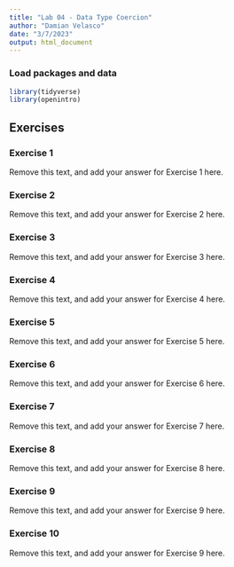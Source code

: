 ```yaml
---
title: "Lab 04 - Data Type Coercion"
author: "Damian Velasco"
date: "3/7/2023"
output: html_document
---
```


### Load packages and data

```r
library(tidyverse)
library(openintro)
```

## Exercises

### Exercise 1

Remove this text, and add your answer for Exercise 1 here.

### Exercise 2

Remove this text, and add your answer for Exercise 2 here.

### Exercise 3

Remove this text, and add your answer for Exercise 3 here.

### Exercise 4

Remove this text, and add your answer for Exercise 4 here.

### Exercise 5

Remove this text, and add your answer for Exercise 5 here.

### Exercise 6

Remove this text, and add your answer for Exercise 6 here.

### Exercise 7

Remove this text, and add your answer for Exercise 7 here.

### Exercise 8

Remove this text, and add your answer for Exercise 8 here.

### Exercise 9

Remove this text, and add your answer for Exercise 9 here.

### Exercise 10

Remove this text, and add your answer for Exercise 9 here.
